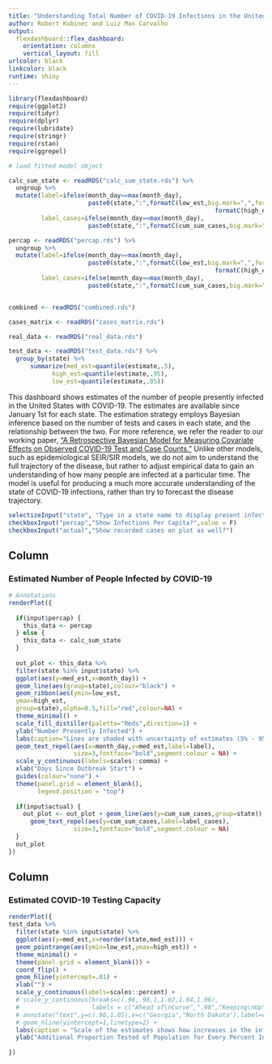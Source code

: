 ```yaml
---
title: "Understanding Total Number of COVID-19 Infections in the United States"
author: Robert Kubinec and Luiz Max Carvalho
output: 
  flexdashboard::flex_dashboard:
    orientation: columns
    vertical_layout: fill
urlcolor: black
linkcolor: black
runtime: shiny
---
```


```r
library(flexdashboard)
require(ggplot2)
require(tidyr)
require(dplyr)
require(lubridate)
require(stringr)
require(rstan)
require(ggrepel)

# load fitted model object

calc_sum_state <- readRDS("calc_sum_state.rds") %>% 
  ungroup %>% 
  mutate(label=ifelse(month_day==max(month_day),
                      paste0(state,":",formatC(low_est,big.mark=",",format = "f",digits=0)," - ",
                                                         formatC(high_est,big.mark=",",format = "f",digits=0)),NA),
         label_cases=ifelse(month_day==max(month_day),
                      paste0(state,":",formatC(cum_sum_cases,big.mark=",",format = "f",digits=0)),NA))

percap <- readRDS("percap.rds") %>% 
  ungroup %>% 
  mutate(label=ifelse(month_day==max(month_day),
                      paste0(state,":",formatC(low_est,big.mark=",",format = "f",digits=3)," - ",
                                                         formatC(high_est,big.mark=",",format = "f",digits=3)),NA),
         label_cases=ifelse(month_day==max(month_day),
                      paste0(state,":",formatC(cum_sum_cases,big.mark=",",format = "f",digits=3)),NA))


combined <- readRDS("combined.rds")

cases_matrix <- readRDS("cases_matrix.rds")

real_data <- readRDS("real_data.rds")

test_data <- readRDS("test_data.rds") %>% 
  group_by(state) %>% 
      summarize(med_est=quantile(estimate,.5),
            high_est=quantile(estimate,.95),
            low_est=quantile(estimate,.05)) 

```

This dashboard shows estimates of the number of people presently infected in the United States with COVID-19. The estimates are available since January 1st for each state. The estimation strategy employs Bayesian inference based on the number of tests and cases in each state, and the relationship between the two. For more reference, we refer the reader to our working paper, ["A Retrospective Bayesian Model for Measuring Covariate Effects on Observed COVID-19 Test and Case Counts."](https://osf.io/preprints/socarxiv/jp4wk/) Unlike other models, such as epidemiological SEIR/SIR models, we do not aim to understand the full trajectory of the disease, but rather to adjust empirical data to gain an understanding of how many people are infected at a particular time. The model is useful for producing a much more accurate understanding of the state of COVID-19 infections, rather than try to forecast the disease trajectory. 

<!-- The model is also useful for understanding the relationship between tests and infections--how far ahead or behind testing capacity is relative to the number of infeted people--and also the relationship between background factors, like partisanship, on the spread of the virus. The plots in this dashboard permit you to track different states in terms of their counts of infected individuals, and to explore whether states are ahead/behind of testing capacity per infected. Finally, we include estimates we run in the model calculating how much different state-level factors, such as social distancing policies, state wealth, public health preparedness, and vote share for President Trump track with infection rates. -->

```r
selectizeInput("state", "Type in a state name to display present infected count", choices = unique(calc_sum_state$state), selected = "New York",multiple=TRUE)
checkboxInput("percap","Show Infections Per Capita?",value = F)
checkboxInput("actual","Show recorded cases on plot as well?")

```


Column {data-width=650}
-----------------------------------------------------------------------

### Estimated Number of People Infected by COVID-19

```r


# Annotations
renderPlot({
  
  if(input$percap) {
    this_data <- percap
  } else {
    this_data <- calc_sum_state
  }
  
  out_plot <- this_data %>% 
  filter(state %in% input$state) %>% 
  ggplot(aes(y=med_est,x=month_day)) +
  geom_line(aes(group=state),colour="black") +
  geom_ribbon(aes(ymin=low_est,
  ymax=high_est,
  group=state),alpha=0.5,fill="red",colour=NA) +
  theme_minimal() +
  scale_fill_distiller(palette="Reds",direction=1) +
  ylab("Number Presently Infected") +
  labs(caption="Lines are shaded with uncertainty of estimates (5% - 95% Interval).\nThese estimates are based on the assumption that as few as\n10% of cases may be reported.") +
  geom_text_repel(aes(x=month_day,y=med_est,label=label),
                  size=3,fontface="bold",segment.colour = NA) +
  scale_y_continuous(labels=scales::comma) +
  xlab("Days Since Outbreak Start") + 
  guides(colour="none") +
  theme(panel.grid = element_blank(),
        legend.position = "top")
  
  if(input$actual) {
    out_plot <- out_plot + geom_line(aes(y=cum_sum_cases,group=state)) +
      geom_text_repel(aes(y=cum_sum_cases,label=label_cases),
                  size=3,fontface="bold",segment.colour = NA) 
  }
  out_plot
})

```

Column {data-width=350}
-----------------------------------------------------------------------

### Estimated COVID-19 Testing Capacity

```r

renderPlot({
test_data %>%
  filter(state %in% input$state) %>%
  ggplot(aes(y=med_est,x=reorder(state,med_est))) +
  geom_pointrange(aes(ymin=low_est,ymax=high_est)) +
  theme_minimal() +
  theme(panel.grid = element_blank()) +
  coord_flip() +
  geom_hline(yintercept=.01) +
  xlab("") +
  scale_y_continuous(labels=scales::percent) +
  # scale_y_continuous(breaks=c(.96,.98,1,1.02,1.04,1.06),
  #                    labels = c("Ahead of\nCurve",".98","Keeping\nUp","1.02","1.04","Behind\nCurve")) +
  # annotate("text",y=c(.96,1.05),x=c("Georgia","North Dakota"),label=c("Testing More\nThan Infection Growth","Testing Less\nThan Infection Growth"),size=3) +
  # geom_hline(yintercept=1,linetype=2) +
  labs(caption = "Scale of the estimates shows how increases in the infection rate increase\nthe number of tests in a given state. Higher numbers indicate fewer tests\nconducted for a unit increase in the infection rate (on the logit scale).") +
  ylab("Additional Proportion Tested of Population for Every Percent Increase in Infected")
  
})
```



